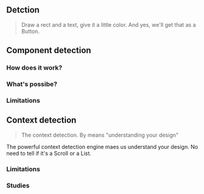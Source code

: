 ## Detction

> Draw a rect and a text, give it a little color. And yes, we'll get that as a Button.



## Component detection

### How does it work?

### What's possibe?

### Limitations





## Context detection

> The context detection. By means "understanding your design"



The powerful context detection engine maes us understand your design. No need to tell if it's a Scroll or a List.



### Limitations

### Studies

